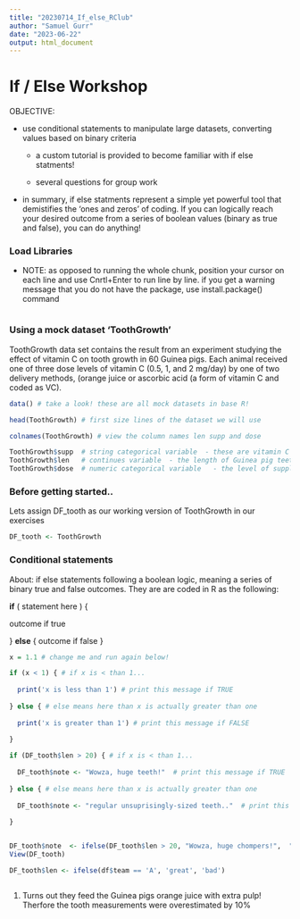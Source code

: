 ```yaml
---
title: "20230714_If_else_RClub"
author: "Samuel Gurr"
date: "2023-06-22"
output: html_document
---
```


# If / Else Workshop

OBJECTIVE:

-   use conditional statements to manipulate large datasets, converting values based on binary criteria

    -   a custom tutorial is provided to become familiar with if else statments!

    -   several questions for group work

-   in summary, if else statments represent a simple yet powerful tool that demistifies the 'ones and zeros' of coding. If you can logically reach your desired outcome from a series of boolean values (binary as true and false), you can do anything!

### Load Libraries

-   NOTE: as opposed to running the whole chunk, position your cursor on each line and use Cnrtl+Enter to run line by line. if you get a warning message that you do not have the package, use install.package() command

```r

```

### Using a mock dataset 'ToothGrowth'

ToothGrowth data set contains the result from an experiment studying the effect of vitamin C on tooth growth in 60 Guinea pigs. Each animal received one of three dose levels of vitamin C (0.5, 1, and 2 mg/day) by one of two delivery methods, (orange juice or ascorbic acid (a form of vitamin C and coded as VC).

```r
data() # take a look! these are all mock datasets in base R! 

head(ToothGrowth) # first size lines of the dataset we will use

colnames(ToothGrowth) # view the column names len supp and dose

ToothGrowth$supp  # string categorical variable  - these are vitamin C 'VC' and orange juice 'OJ'
ToothGrowth$len   # continues variable  - the length of Guinea pig teeth
ToothGrowth$dose  # numeric categorical variable   - the level of supplement 
```

### Before getting started..

Lets assign DF_tooth as our working version of ToothGrowth in our exercises

```r
DF_tooth <- ToothGrowth
```

### Conditional statements

About: if else statements following a boolean logic, meaning a series of binary true and false outcomes. They are are coded in R as the following:

**if** ( statement here ) {

outcome if true

} **else** { outcome if false }

```r

x = 1.1 # change me and run again below! 

if (x < 1) { # if x is < than 1...
  
  print('x is less than 1') # print this message if TRUE 
  
} else { # else means here than x is actually greater than one
  
  print('x is greater than 1') # print this message if FALSE 
  
}

```

```r


if (DF_tooth$len > 20) { # if x is < than 1...
  
  DF_tooth$note <- "Wowza, huge teeth!"  # print this message if TRUE
  
} else { # else means here than x is actually greater than one
  
  DF_tooth$note <- "regular unsuprisingly-sized teeth.."  # print this message if FALSE 
  
}


DF_tooth$note  <- ifelse(DF_tooth$len > 20, "Wowza, huge chompers!",  "regular unsuprisingly-sized teeth.." )
View(DF_tooth)
```

```r


DF_tooth$len <- ifelse(df$team == 'A', 'great', 'bad')


```

```r

```

(1) Turns out they feed the Guinea pigs orange juice with extra pulp! Therfore the tooth measurements were overestimated by 10%

```r

```

